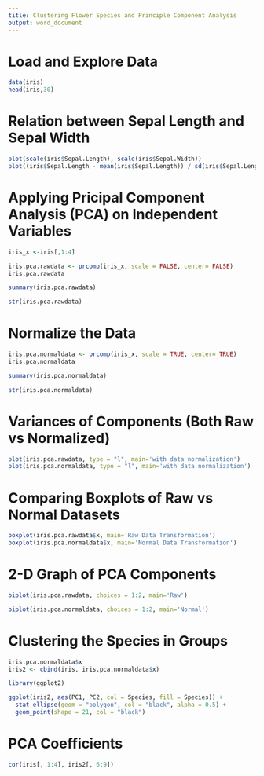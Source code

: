 ---
title: Clustering Flower Species and Principle Component Analysis
output: word_document
---

# Load and Explore Data
```{r}
data(iris)
head(iris,30)
```

# Relation between Sepal Length and Sepal Width
```{r}
plot(scale(iris$Sepal.Length), scale(iris$Sepal.Width))
plot((iris$Sepal.Length - mean(iris$Sepal.Length)) / sd(iris$Sepal.Length))
```

# Applying Pricipal Component Analysis (PCA) on Independent Variables
```{r}
iris_x <-iris[,1:4]

iris.pca.rawdata <- prcomp(iris_x, scale = FALSE, center= FALSE)
iris.pca.rawdata

summary(iris.pca.rawdata)

str(iris.pca.rawdata)
```

# Normalize the Data
```{r}
iris.pca.normaldata <- prcomp(iris_x, scale = TRUE, center= TRUE)
iris.pca.normaldata

summary(iris.pca.normaldata)

str(iris.pca.normaldata)
```

# Variances of Components (Both Raw vs Normalized)
```{r}
plot(iris.pca.rawdata, type = "l", main='with data normalization')
plot(iris.pca.normaldata, type = "l", main='with data normalization')
```

# Comparing Boxplots of Raw vs Normal Datasets
```{r}
boxplot(iris.pca.rawdata$x, main='Raw Data Transformation')
boxplot(iris.pca.normaldata$x, main='Normal Data Transformation')
```

# 2-D Graph of PCA Components
```{r}
biplot(iris.pca.rawdata, choices = 1:2, main='Raw')

biplot(iris.pca.normaldata, choices = 1:2, main='Normal')
```

# Clustering the Species in Groups
```{r}
iris.pca.normaldata$x
iris2 <- cbind(iris, iris.pca.normaldata$x)

library(ggplot2)

ggplot(iris2, aes(PC1, PC2, col = Species, fill = Species)) +
  stat_ellipse(geom = "polygon", col = "black", alpha = 0.5) +
  geom_point(shape = 21, col = "black")
```

# PCA Coefficients
```{r}
cor(iris[, 1:4], iris2[, 6:9])
```
